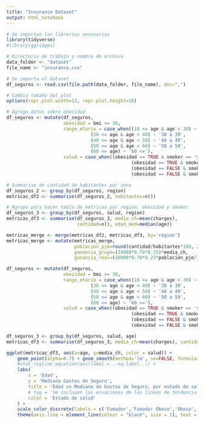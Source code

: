 ```yaml
---
title: "Insurance Dataset"
output: html_notebook
---
```


```r
# Se importan las librerías necesarias
library(tidyverse)
#library(ggridges)

# Directorio de trabajo y nombre de archivo
data_folder <- "dataset"
file_name <- "insurance.csv"

# Se importa el dataset
df_seguros <- read.csv(file.path(data_folder, file_name), dec=",")

# Cambia tamaño del plot
options(repr.plot.width=12, repr.plot.height=10)
```

```r
# Agrego datos sobre obesidad
df_seguros <- mutate(df_seguros,
                     obesidad = bmi >= 30,
                     rango_etario = case_when((18 <= age & age < 30) ~ '18 a 29', 
                               (30 <= age & age < 40) ~ '30 a 39', 
                               (40 <= age & age < 50) ~ '40 a 49', 
                               (50 <= age & age < 60) ~ '50 a 59', 
                               (60 <= age) ~ '60 <='),
                     salud = case_when((obesidad == TRUE & smoker == 'yes') ~ 'FO', 
                                              (obesidad == TRUE & smoker == 'no') ~ 'O', 
                                              (obesidad == FALSE & smoker == 'yes') ~ 'F', 
                                              (obesidad == FALSE & smoker == 'no') ~ 'S'))

# Summarise de cantidad de habitantes por zona
df_seguros_2 <- group_by(df_seguros, region)
metricas_df2 <- summarise(df_seguros_2, habitantes=n())
```


```r
# Agrupo para hacer tabla de metricas por region, obesidad y smoker
df_seguros_3 <- group_by(df_seguros, salud, region)
metricas_df3 <- summarise(df_seguros_3, media_ch=mean(charges),
                          cantidad=n(), edad_med=median(age))

metricas_merge <- merge(metricas_df2, metricas_df3, by='region')
metricas_merge <- mutate(metricas_merge,
                         poblacion_pje=round(cantidad/habitantes*100, 2),
                         ganancia_grupo=(10000*0.70*0.25)*media_ch,
                         ganancia_real=(10000*0.70*0.25*poblacion_pje/100)*media_ch)

df_seguros <- mutate(df_seguros,
                     obesidad = bmi >= 30,
                     rango_etario = case_when((18 <= age & age < 30) ~ '18 a 29', 
                               (30 <= age & age < 40) ~ '30 a 39', 
                               (40 <= age & age < 50) ~ '40 a 49', 
                               (50 <= age & age < 60) ~ '50 a 59', 
                               (60 <= age) ~ '60 <='),
                     salud = case_when((obesidad == TRUE & smoker == 'yes') ~ 'FO', 
                                              (obesidad == TRUE & smoker == 'no') ~ 'O', 
                                              (obesidad == FALSE & smoker == 'yes') ~ 'F', 
                                              (obesidad == FALSE & smoker == 'no') ~ 'SANO'))
```


```r
df_seguros_3 <- group_by(df_seguros, salud, age)
metricas_df3 <- summarise(df_seguros_3, media_ch=mean(charges), cantidad=n())

ggplot(metricas_df3, aes(x=age, y=media_ch, color = salud)) +
    geom_point(alpha=0.7) + geom_smooth(method='lm', se=FALSE, formula= y ~ x) +
    #stat_regline_equation(aes(label = ..eq.label..)) +
    labs(
        x = 'Edad',
        y = 'Mediana Gastos de Seguro',
        title = 'Edad vs Mediana de Gastos de Seguro, por estado de salud',
        # tag = 'Se incluyen las ecuaciones de las líneas de tendencia',
        color = 'Estado de salud'
    ) +
    scale_color_discrete(labels = c('Fumador','Fumador Obeso','Obeso','Sano')) +
    theme(axis.line = element_line(colour = "black", size = 1), text = element_text(size = 20))

```


